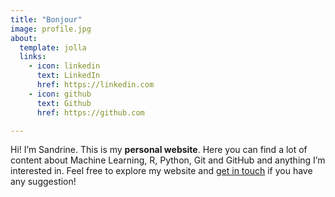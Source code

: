 ```yaml
---
title: "Bonjour"
image: profile.jpg
about:
  template: jolla
  links:
    - icon: linkedin
      text: LinkedIn
      href: https://linkedin.com
    - icon: github
      text: Github
      href: https://github.com

---
```


::: {.sandrine}
Hi! I'm Sandrine. This is my **personal website**. Here you can find a lot of content about Machine Learning, R, Python, Git and GitHub and anything I'm interested in. Feel free to explore my website and [get in touch](mailto: respectmyprivacy007@gmail.com) if you have any suggestion! 

::: 

